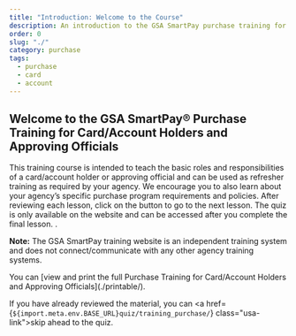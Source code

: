 ```yaml
---
title: "Introduction: Welcome to the Course"
description: An introduction to the GSA SmartPay purchase training for card and account holders.
order: 0
slug: "./"
category: purchase
tags:
  - purchase
  - card
  - account
---
```


## Welcome to the GSA SmartPay® Purchase Training for Card/Account Holders and Approving Officials

This training course is intended to teach the basic roles and responsibilities of a card/account holder or approving official and can be used as refresher training as required by your agency. We encourage you to also learn about your agency’s specific purchase program requirements and policies. After reviewing each lesson, click on the button to go to the next lesson. The quiz is only available on the website and can be accessed after you complete the final lesson. . 

**Note:** The GSA SmartPay training website is an independent training system and does not connect/communicate with any other agency training systems.

<SummaryBox>
  You can [view and print the full Purchase Training for Card/Account Holders and Approving Officials](./printable/).

  If you have already reviewed the material, you can <a href={`${import.meta.env.BASE_URL}quiz/training_purchase/`} class="usa-link">skip ahead to the quiz</a>. 
</SummaryBox>
